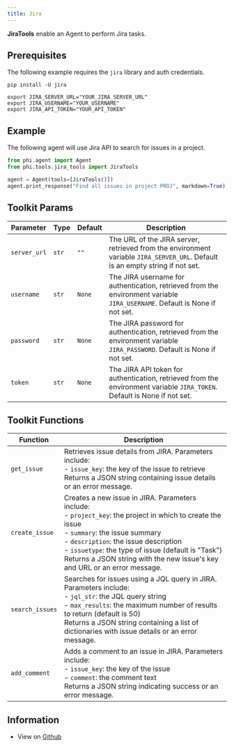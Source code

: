```yaml
---
title: Jira
---
```


**JiraTools** enable an Agent to perform Jira tasks.

## Prerequisites

The following example requires the `jira` library and auth credentials.

```shell
pip install -U jira
```

```shell
export JIRA_SERVER_URL="YOUR_JIRA_SERVER_URL"
export JIRA_USERNAME="YOUR_USERNAME"
export JIRA_API_TOKEN="YOUR_API_TOKEN"
```

## Example

The following agent will use Jira API to search for issues in a project.

```python cookbook/tools/jira_tools.py
from phi.agent import Agent
from phi.tools.jira_tools import JiraTools

agent = Agent(tools=[JiraTools()])
agent.print_response("Find all issues in project PROJ", markdown=True)
```

## Toolkit Params

| Parameter | Type | Default | Description |
|-----------|------|---------|-------------|
| `server_url` | `str` | `""` | The URL of the JIRA server, retrieved from the environment variable `JIRA_SERVER_URL`. Default is an empty string if not set. |
| `username` | `str` | `None` | The JIRA username for authentication, retrieved from the environment variable `JIRA_USERNAME`. Default is None if not set. |
| `password` | `str` | `None` | The JIRA password for authentication, retrieved from the environment variable `JIRA_PASSWORD`. Default is None if not set. |
| `token` | `str` | `None` | The JIRA API token for authentication, retrieved from the environment variable `JIRA_TOKEN`. Default is None if not set. |

## Toolkit Functions

| Function | Description |
|----------|-------------|
| `get_issue` | Retrieves issue details from JIRA. Parameters include:<br/>- `issue_key`: the key of the issue to retrieve<br/>Returns a JSON string containing issue details or an error message. |
| `create_issue` | Creates a new issue in JIRA. Parameters include:<br/>- `project_key`: the project in which to create the issue<br/>- `summary`: the issue summary<br/>- `description`: the issue description<br/>- `issuetype`: the type of issue (default is "Task")<br/>Returns a JSON string with the new issue's key and URL or an error message. |
| `search_issues` | Searches for issues using a JQL query in JIRA. Parameters include:<br/>- `jql_str`: the JQL query string<br/>- `max_results`: the maximum number of results to return (default is 50)<br/>Returns a JSON string containing a list of dictionaries with issue details or an error message. |
| `add_comment` | Adds a comment to an issue in JIRA. Parameters include:<br/>- `issue_key`: the key of the issue<br/>- `comment`: the comment text<br/>Returns a JSON string indicating success or an error message. |

## Information

- View on [Github](https://github.com/phidatahq/agno/blob/main/phi/tools/jira_tools.py)
